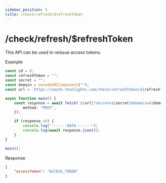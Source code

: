 ```yaml
---
sidebar_position: 3
title: /check/refresh/$refreshToken
---
```


# /check/refresh/$refreshToken

This API can be used to reissue access tokens.

Example
```ts
const id = 0;
const refreshToken = "";
const secret = "";
const domain = encodeURIComponent("");
const url = `https://oauth.thunlights.com/check/refreshToken/${refreshToken}`;

async function main() {
    const response = await fetch(`${url}?secret=${secret}&domain=${domain}&id=${id}`, {
        method: "POST",
    });

    if (response.ok) {
        console.log("-------DATA-------");
        console.log(await response.json());
    }
}

main();
```

Response
```json
{
    "accessToken": "ACCESS_TOKEN"
}
```
